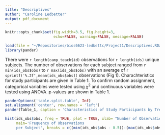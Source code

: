 ```yaml
---
title: "Descriptives"
author: "Caroline Ledbetter"
output: pdf_document
---
```


```r
knitr::opts_chunk$set(fig.width=3.5, fig.height=3, 
                      echo=FALSE, warning=FALSE, message=FALSE)
```
```r
load(file = "~/Repositories/bios6623-ledbettc/Project1/Descriptives.RData")
library(pander)
```

There were `r length(camp_teach$id) ` observations for `r length(ids)` unique subjects. The number of observations for each subject ranged from `r min(ids_obs$obs)` to `r max(ids_obs$obs)` with an average of `r sprintf('%.2f',mean(ids_obs$obs))` observations (Fig 1). Charachteristics for study participants are given in Table 1. To confirm random assignment, categorical variables were tested using $\chi ^2$ and continuous variables were tested using ANOVA. p-values are shown in Table 1.

```r
panderOptions('table.split.table', Inf)
set.alignment('center', row.names = 'left')
pander(Table_1, caption = 'Characteristics of Study Participants by Treamtment Group')
```

```r
hist(ids_obs$obs, freq = TRUE, plot = TRUE, xlab= "Number of Observations per Subject", col = "blue",
     main='Frequency of Observations
     per Subject', breaks = c((min(ids_obs$obs - 0.5)):(max(ids_obs$obs + 0.5))), xlim = c(0,20), cex.main = 1, cex.lab = 0.75)
```